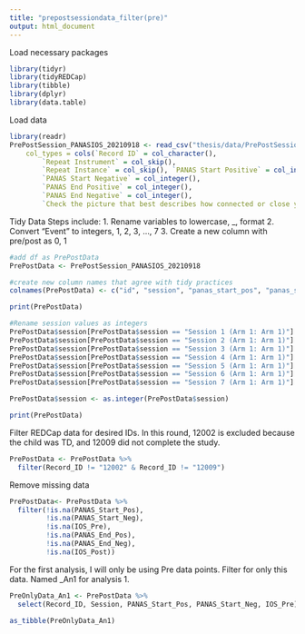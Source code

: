 ```yaml
---
title: "prepostsessiondata_filter(pre)"
output: html_document
---
```

Load necessary packages
```r
library(tidyr)
library(tidyREDCap)
library(tibble)
library(dplyr)
library(data.table)
```

Load data
```r
library(readr)
PrePostSession_PANASIOS_20210918 <- read_csv("thesis/data/PrePostSession_PANASIOS_20210918.csv", 
    col_types = cols(`Record ID` = col_character(), 
        `Repeat Instrument` = col_skip(), 
        `Repeat Instance` = col_skip(), `PANAS Start Positive` = col_integer(), 
        `PANAS Start Negative` = col_integer(), 
        `PANAS End Positive` = col_integer(), 
        `PANAS End Negative` = col_integer(), 
        `Check the picture that best describes how connected or close you feel to the music therapist. (see image above)...9` = col_integer()))
```

Tidy Data
Steps include:
1. Rename variables to lowercase, _, format
2. Convert "Event" to integers, 1, 2, 3, ..., 7
3. Create a new column with pre/post as 0, 1

```r
#add df as PrePostData
PrePostData <- PrePostSession_PANASIOS_20210918

#create new column names that agree with tidy practices
colnames(PrePostData) <- c("id", "session", "panas_start_pos", "panas_start_neg", "panas_end_pos", "panas_end_neg", "ios_start", "ios_end")

print(PrePostData)
```
```r
#Rename session values as integers
PrePostData$session[PrePostData$session == "Session 1 (Arm 1: Arm 1)"] <- "1"
PrePostData$session[PrePostData$session == "Session 2 (Arm 1: Arm 1)"] <- "2"
PrePostData$session[PrePostData$session == "Session 3 (Arm 1: Arm 1)"] <- "3"
PrePostData$session[PrePostData$session == "Session 4 (Arm 1: Arm 1)"] <- "4"
PrePostData$session[PrePostData$session == "Session 5 (Arm 1: Arm 1)"] <- "5"
PrePostData$session[PrePostData$session == "Session 6 (Arm 1: Arm 1)"] <- "6"
PrePostData$session[PrePostData$session == "Session 7 (Arm 1: Arm 1)"] <- "7"

PrePostData$session <- as.integer(PrePostData$session)

print(PrePostData)
```





Filter REDCap data for desired IDs. In this round, 12002 is excluded because the child was TD, and 12009 did not complete the study. 
```r
PrePostData <- PrePostData %>%
  filter(Record_ID != "12002" & Record_ID != "12009")
```

Remove missing data
```r
PrePostData<- PrePostData %>%
  filter(!is.na(PANAS_Start_Pos),
         !is.na(PANAS_Start_Neg),
         !is.na(IOS_Pre),
         !is.na(PANAS_End_Pos),
         !is.na(PANAS_End_Neg),
         !is.na(IOS_Post))
```

For the first analysis, I will only be using Pre data points.
Filter for only this data. Named _An1 for analysis 1.
```r
PreOnlyData_An1 <- PrePostData %>%
  select(Record_ID, Session, PANAS_Start_Pos, PANAS_Start_Neg, IOS_Pre)

as_tibble(PreOnlyData_An1)
```

